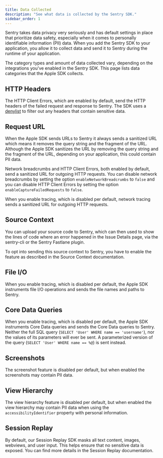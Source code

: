 ```yaml
---
title: Data Collected
description: "See what data is collected by the Sentry SDK."
sidebar_order: 1
---
```


Sentry takes data privacy very seriously and has default settings in place that prioritize data safety, especially when it comes to personally identifiable information (PII) data. When you add the Sentry SDK to your application, you allow it to collect data and send it to Sentry during the runtime of your application.

The category types and amount of data collected vary, depending on the integrations you've enabled in the Sentry SDK. This page lists data categories that the Apple SDK collects.

## HTTP Headers

The <PlatformLink to="/configuration/http-client-errors">HTTP Client Errors</PlatformLink>, which are enabled by default, send the HTTP headers of the failed request and response to Sentry. The SDK uses a [denylist](https://github.com/getsentry/sentry-cocoa/blob/main/Sources/Swift/Tools/HTTPHeaderSanitizer.swift) to filter out any headers that contain sensitive data.


## Request URL

When the Apple SDK sends URLs to Sentry it always sends a sanitized URL which means it removes the query string and the fragment of the URL. Although the Apple SDK sanitizes the URL by removing the query string and the fragment of the URL, depending on your application, this could contain PII data.

Network breadcrumbs and <PlatformLink to="/configuration/http-client-errors">HTTP Client Errors</PlatformLink>, both enabled by default, send a sanitized URL for outgoing HTTP requests. You can disable network breadcrumbs by setting the option `enableNetworkBreadcrumbs` to `false` and you can disable HTTP Client Errors by setting the option `enableCaptureFailedRequests` to `false`.

When you enable <PlatformLink to="/tracing">tracing</PlatformLink>, which is disabled per default, <PlatformLink to="/tracing/instrumentation/automatic-instrumentation/#network-tracking"> network tracing</PlatformLink> sends a sanitized URL for outgoing HTTP requests.

## Source Context

You can upload your source code to Sentry, which can then used to show the lines of code where an error happened in the Issue Details page, via the <PlatformLink to="/source-context/#1-manually-upload-with-the-sentry-cli">sentry-cli</PlatformLink> or the <PlatformLink to="/sourcecontext/#2-fastlane-plugin">Sentry Fastlane plugin</PlatformLink>.

To opt into sending this source context to Sentry, you have to enable the feature as described in <PlatformLink to="/sourcecontext">the Source Context documentation</PlatformLink>.

## File I/O

When you enable <PlatformLink to="/tracing">tracing</PlatformLink>, which is disabled per default, the Apple SDK <PlatformLink to="/tracing/instrumentation/automatic-instrumentation/#file-io-tracing">instruments file I/O operations</PlatformLink> and sends the file names and paths to Sentry.

## Core Data Queries

When you enable <PlatformLink to="/tracing">tracing</PlatformLink>, which is disabled per default, the Apple SDK <PlatformLink to="/tracing/instrumentation/automatic-instrumentation/#core-data-tracing">instruments Core Data queries</PlatformLink> and sends the Core Data queries to Sentry. Neither the full SQL query (`SELECT 'User' WHERE name == 'username'`), nor the values of its parameters will ever be sent. A parameterized version of the query (`SELECT 'User' WHERE name == %@`) is sent instead.

## Screenshots

The <PlatformLink to="/enriching-events/screenshots">screenshot feature</PlatformLink> is disabled per default, but when enabled the screenshots may contain PII data.

## View Hierarchy

The <PlatformLink to="/enriching-events/viewhierarchy">view hierarchy feature</PlatformLink> is disabled per default, but when enabled the view hierarchy may contain PII data when using the `accessibilityIdentifier` property with personal information.

## Session Replay

By default, our Session Replay SDK masks all text content, images, webviews, and user input. This helps ensure that no sensitive data is exposed. You can find <PlatformLink to="/session-replay/privacy">more details in the Session Replay documentation</PlatformLink>.

